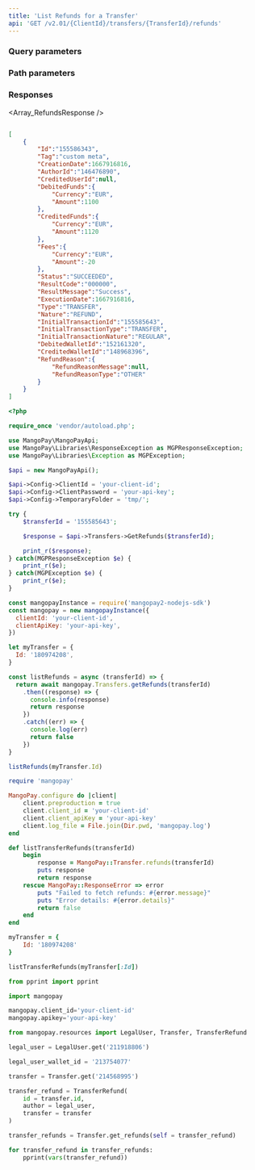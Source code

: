 ```yaml
---
title: 'List Refunds for a Transfer'  
api: 'GET /v2.01/{ClientId}/transfers/{TransferId}/refunds'  
---
```


  

### Query parameters  

<Status />  

<ResultCode />  

<BeforeDate1 />  

<AfterDate1 />  

### Path parameters  

<TransferId />  

### Responses  

<AccordionGroup><Accordion title="200">  

<Array_RefundsResponse /></Accordion></AccordionGroup>  

<ResponseExample>  

```json 200  

[
    {
        "Id":"155586343",
        "Tag":"custom meta",
        "CreationDate":1667916816,
        "AuthorId":"146476890",
        "CreditedUserId":null,
        "DebitedFunds":{
            "Currency":"EUR",
            "Amount":1100
        },
        "CreditedFunds":{
            "Currency":"EUR",
            "Amount":1120
        },
        "Fees":{
            "Currency":"EUR",
            "Amount":-20
        },
        "Status":"SUCCEEDED",
        "ResultCode":"000000",
        "ResultMessage":"Success",
        "ExecutionDate":1667916816,
        "Type":"TRANSFER",
        "Nature":"REFUND",
        "InitialTransactionId":"155585643",
        "InitialTransactionType":"TRANSFER",
        "InitialTransactionNature":"REGULAR",
        "DebitedWalletId":"152161320",
        "CreditedWalletId":"148968396",
        "RefundReason":{
            "RefundReasonMessage":null,
            "RefundReasonType":"OTHER"
        }
    }
]  

 ```  

</ResponseExample>  

<RequestExample>  
  
```php PHP  
<?php 

require_once 'vendor/autoload.php';

use MangoPay\MangoPayApi;
use MangoPay\Libraries\ResponseException as MGPResponseException;
use MangoPay\Libraries\Exception as MGPException;

$api = new MangoPayApi();

$api->Config->ClientId = 'your-client-id';
$api->Config->ClientPassword = 'your-api-key';
$api->Config->TemporaryFolder = 'tmp/';

try {
    $transferId = '155585643';

    $response = $api->Transfers->GetRefunds($transferId);

    print_r($response);
} catch(MGPResponseException $e) {
    print_r($e);
} catch(MGPException $e) {
    print_r($e);
}  
```  

  
```javascript NodeJS  
const mangopayInstance = require('mangopay2-nodejs-sdk')
const mangopay = new mangopayInstance({
  clientId: 'your-client-id',
  clientApiKey: 'your-api-key',
})

let myTransfer = {
  Id: '180974208',
}

const listRefunds = async (transferId) => {
  return await mangopay.Transfers.getRefunds(transferId)
    .then((response) => {
      console.info(response)
      return response
    })
    .catch((err) => {
      console.log(err)
      return false
    })
}

listRefunds(myTransfer.Id)  
```  

  
```ruby Ruby  
require 'mangopay'

MangoPay.configure do |client|
    client.preproduction = true
    client.client_id = 'your-client-id'
    client.client_apiKey = 'your-api-key'
    client.log_file = File.join(Dir.pwd, 'mangopay.log')
end

def listTransferRefunds(transferId)
    begin
        response = MangoPay::Transfer.refunds(transferId)
        puts response
        return response
    rescue MangoPay::ResponseError => error
        puts "Failed to fetch refunds: #{error.message}"
        puts "Error details: #{error.details}"
        return false
    end
end

myTransfer = {
    Id: '180974208'
}

listTransferRefunds(myTransfer[:Id])  
```  

  
```python Python  
from pprint import pprint

import mangopay

mangopay.client_id='your-client-id'
mangopay.apikey='your-api-key'

from mangopay.resources import LegalUser, Transfer, TransferRefund

legal_user = LegalUser.get('211918806')

legal_user_wallet_id = '213754077'

transfer = Transfer.get('214568995')

transfer_refund = TransferRefund(
    id = transfer.id,
    author = legal_user,
    transfer = transfer
)

transfer_refunds = Transfer.get_refunds(self = transfer_refund)

for transfer_refund in transfer_refunds:
    pprint(vars(transfer_refund))  
```  

  
</RequestExample>